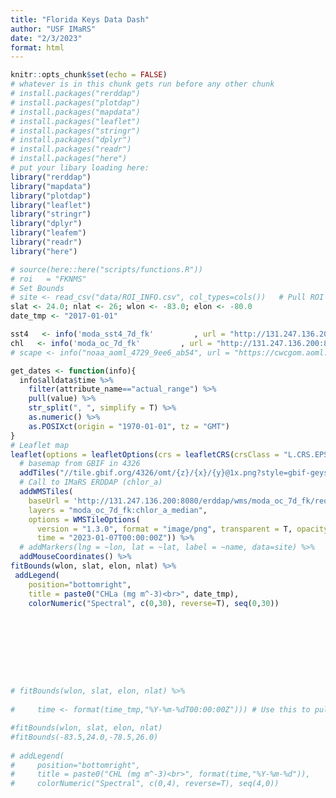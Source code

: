 ```yaml
---
title: "Florida Keys Data Dash"
author: "USF IMaRS"
date: "2/3/2023"
format: html
---
```


```r
knitr::opts_chunk$set(echo = FALSE)
# whatever is in this chunk gets run before any other chunk
# install.packages("rerddap")
# install.packages("plotdap")
# install.packages("mapdata")
# install.packages("leaflet")
# install.packages("stringr")
# install.packages("dplyr")
# install.packages("readr")
# install.packages("here")
# put your libary loading here:
library("rerddap")
library("mapdata")
library("plotdap")
library("leaflet")
library("stringr")
library("dplyr")
library("leafem")
library("readr")
library("here")
```

```r
# source(here::here("scripts/functions.R")) 
# roi   = "FKNMS"
# Set Bounds
# site <- read_csv("data/ROI_INFO.csv", col_types=cols())   # Pull ROI bounds from file. Define manually for now.
slat <- 24.0; nlat <- 26; wlon <- -83.0; elon <- -80.0
date_tmp <- "2017-01-01"

sst4   <- info('moda_sst4_7d_fk'         , url = "http://131.247.136.200:8080/erddap/")
chl   <- info('moda_oc_7d_fk'         , url = "http://131.247.136.200:8080/erddap/")
# scape <- info("noaa_aoml_4729_9ee6_ab54", url = "https://cwcgom.aoml.noaa.gov/erddap/")

get_dates <- function(info){
  info$alldata$time %>%
    filter(attribute_name=="actual_range") %>%
    pull(value) %>%
    str_split(", ", simplify = T) %>%
    as.numeric() %>%
    as.POSIXct(origin = "1970-01-01", tz = "GMT")
}
# Leaflet map
leaflet(options = leafletOptions(crs = leafletCRS(crsClass = "L.CRS.EPSG4326"))) %>%
  # basemap from GBIF in 4326
  addTiles("//tile.gbif.org/4326/omt/{z}/{x}/{y}@1x.png?style=gbif-geyser") %>%
  # Call to IMaRS ERDDAP (chlor_a)
  addWMSTiles(
    baseUrl = 'http://131.247.136.200:8080/erddap/wms/moda_oc_7d_fk/request?',
    layers = "moda_oc_7d_fk:chlor_a_median",
    options = WMSTileOptions(
      version = "1.3.0", format = "image/png", transparent = T, opacity = 0.7,
      time = "2023-01-07T00:00:00Z")) %>% 
  # addMarkers(lng = ~lon, lat = ~lat, label = ~name, data=site) %>%
  addMouseCoordinates() %>%
fitBounds(wlon, slat, elon, nlat) %>%
 addLegend(
    position="bottomright",
    title = paste0("CHLa (mg m^-3)<br>", date_tmp),
    colorNumeric("Spectral", c(0,30), reverse=T), seq(0,30))









# fitBounds(wlon, slat, elon, nlat) %>%
 
#     time <- format(time_tmp,"%Y-%m-%dT00:00:00Z"))) # Use this to pull dates from somewhere else

#fitBounds(wlon, slat, elon, nlat) 
#fitBounds(-83.5,24.0,-78.5,26.0)
 
# addLegend(
#     position="bottomright",
#     title = paste0("CHL (mg m^-3)<br>", format(time,"%Y-%m-%d")),
#     colorNumeric("Spectral", c(0,4), reverse=T), seq(4,0))


```





